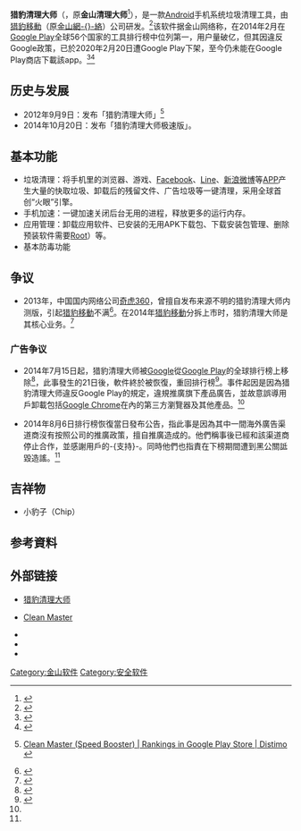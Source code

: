 {{noteTA
|G1=IT
}}
{{Infobox software
| name = 猎豹清理大师
| logo = 
| screenshot = File:Clean Master 5.14.8 on Remix OS 3.0.206.png
| caption = 獵豹清理大師 5.14.8 於 Remix OS 3.0.206 執行情況
| collapsible =
| author =
| developer =[[猎豹移動|猎豹移動]]
| released =
| latest_release_version = 6.02.7.1066
| latest_release_date    = {{release date and age|2017|11|24}}<ref>{{Cite web |url=http://cn.cmcm.com/cleanmaster/update/ |title=猎豹清理大师 - 更新日志 |access-date=2015-05-10 |archive-date=2020-09-28 |archive-url=https://web.archive.org/web/20200928140716/https://cn.cmcm.com/cleanmaster/update/ |dead-url=no }}</ref>
| latest preview version = 
| latest preview date    = 
| frequently updated = yes
| operating system   = [[Android|Android]]
| discontinued =
| programming language =
| platform =
| engine =
| size = 
| language = 多语言版本
| status = 持续中
| genre = 安全辅助软件、清理软件
| license =[[专有软件|专有软件]]、[[免费软件|免费软件]]
| website = {{URL|http://www.ijinshan.com/cleanmaster/}}
}}

'''猎豹清理大师'''（{{lang-en|'''Clean Master'''}}，原'''金山清理大师'''<ref>{{Cite web |url=http://news.mydrivers.com/1/285/285082.htm |title=请叫我“猎豹” 金山清理大师v4.0评测 |access-date=2014-04-16 |archive-date=2019-08-24 |archive-url=https://web.archive.org/web/20190824195217/http://news.mydrivers.com/1/285/285082.htm |dead-url=no }}</ref>），是一款[[Android|Android]]手机系统垃圾清理工具，由[[猎豹移動|猎豹移動]]（原[[金山网络|金山網-{}-絡]]）公司研发。<ref>{{Cite web |url=http://tech.qq.com/a/20140403/006142.htm |title=猎豹移动招股书不能忽略的关键要点 |access-date=2014-04-16 |archive-date=2019-10-29 |archive-url=https://web.archive.org/web/20191029192943/https://tech.qq.com/a/20140403/006142.htm |dead-url=no }}</ref>该软件据金山网络称，在2014年2月在[[Google_Play|Google Play]]全球56个国家的工具排行榜中位列第一，用户量破亿，但其因違反Google政策，已於2020年2月20日遭Google Play下架，至今仍未能在Google Play商店下載該app。<ref>{{Cite web |url=http://www.chinadaily.com.cn/dfpd/dfcmhlw/2014-02-28/content_11309232.html |title=猎豹清理大师全球用户4个月破亿 |access-date=2014-04-16 |archive-date=2014-04-16 |archive-url=https://web.archive.org/web/20140416175735/http://www.chinadaily.com.cn/dfpd/dfcmhlw/2014-02-28/content_11309232.html |dead-url=no }}</ref><ref name=Clean>{{cite web|author=李明|title=Clean Master风靡海外推动金山KIS赴美上市|url=http://tech.sina.com.cn/i/2014-03-26/20139274174.shtml|publisher=新浪网|accessdate=2014-04-16|archiveurl=https://web.archive.org/web/20140416040109/http://tech.sina.com.cn/i/2014-03-26/20139274174.shtml|archivedate=2014-04-16|language=zh-cn|date=2014-03-26|quote=在Google Play应用商店内，一款免费的垃圾文件清理应用Clean Master(国内名称：猎豹清理大师)近日在全球Android市场引发关……}}</ref>

==历史与发展==
*2012年9月9日：发布「猎豹清理大师」<ref>{{en}}[http://www.distimo.com/iq/app/google-play-store/cheetah-mobile/clean-master-speed-booster Clean Master (Speed Booster) | Rankings in Google Play Store | Distimo] {{Wayback|url=http://www.distimo.com/iq/app/google-play-store/cheetah-mobile/clean-master-speed-booster |date=20150325210741 }}</ref>
*2014年10月20日：发布「猎豹清理大师极速版」。

==基本功能==
*垃圾清理：将手机里的浏览器、游戏、[[Facebook|Facebook]]、[[Line|Line]]、[[新浪微博|新浪微博]]等[[APP|APP]]产生大量的快取垃圾、卸载后的残留文件、广告垃圾等一键清理，采用全球首创“火眼”引擎。
*手机加速：一键加速关闭后台无用的进程，释放更多的运行内存。
*应用管理：卸载应用软件、已安装的无用APK下载包、下载安装包管理、删除预装软件需要[[Root_(Android系统)|Root]]）等。
*基本防毒功能

== 争议 ==
*2013年，中国国内网络公司[[奇虎360|奇虎360]]，曾擅自发布来源不明的猎豹清理大师内测版，引起[[猎豹移動|猎豹移動]]不满<ref>{{Cite web |url=http://www.donews.com/net/201311/2653583.shtm |title=金山网络：360公司擅自发布猎豹清理大师内测版 |access-date=2014-04-16 |archive-date=2019-08-31 |archive-url=https://web.archive.org/web/20190831012124/http://www.donews.com/net/201311/2653583.shtm |dead-url=no }}</ref>。在2014年[[猎豹移動|猎豹移動]]分拆上市时，猎豹清理大师是其核心业务。<ref>{{Cite web |url=http://www.huxiu.com/article/30797/1.html |title=清理大师，雷军的另一座金山 |access-date=2014-04-16 |archive-date=2016-08-03 |archive-url=https://web.archive.org/web/20160803080005/http://www.huxiu.com/article/30797/1.html |dead-url=no }}</ref>

===广告争议===
*2014年7月15日起，猎豹清理大师被[[Google|Google]]從[[Google_Play|Google Play]]的全球排行榜上移除<ref name="dbw">{{cite news |url= http://it.dbw.cn/system/2014/07/18/055863985.shtml |title= 诱导卸载Chrome 猎豹清理大师遭谷歌商店严惩 |author=  |date= 2014-07-18 |website=  |publisher= 东北网IT频道 |language=  |accessdate= 2014-08-27 |deadurl= yes |archiveurl= https://web.archive.org/web/20140903052728/http://it.dbw.cn/system/2014/07/18/055863985.shtml |archivedate= 2014-09-03 }}</ref>，此事發生的21日後，軟件終於被恢復，重回排行榜<ref name ="163com">{{cite web |url= http://tech.163.com/14/0806/19/A3071L1Q000915BF.html |title= 猎豹清理大师被谷歌Play下线21天 今日重返榜单 |author= 孙宏超 |date= 2014-08-06 |website=  |publisher= 网易 |language=  |accessdate= 2014-08-27 |archive-date= 2019-08-24 |archive-url= https://web.archive.org/web/20190824151656/http://tech.163.com/14/0806/19/A3071L1Q000915BF.html |dead-url= no }}</ref>。事件起因是因為猎豹清理大师違反Google Play的規定，違規推廣旗下產品廣告，並故意誤導用戶卸載包括[[Google_Chrome|Google Chrome]]在內的第三方瀏覽器及其他產品。<ref name ="dbw"/>

*2014年8月6日排行榜恢復當日發布公告，指此事是因為其中一間海外廣告渠道商沒有按照公司的推廣政策，擅自推廣造成的。他們稱事後已經和該渠道商停止合作，並感謝用戶的-{支持}-。同時他們也指責在下榜期間遭到黑公關詆毀造謠。<ref name ="163com"/>

== 吉祥物 ==
*小豹子（Chip）

== 参考資料 ==
{{reflist}}

== 外部链接 ==
*{{zh-cn}}[http://www.ijinshan.com/cleanmaster/ 猎豹清理大师] {{Wayback|url=http://www.ijinshan.com/cleanmaster/ |date=20201126152341 }}
*{{en}}[https://web.archive.org/web/20140416183317/http://www.ksmobile.com/ Clean Master]
*{{zh-cn}}{{sinaweibo|3844868085}}
*{{zh-tw}}{{Facebook|cleanmastertw|Clean Master Taiwan}}
*{{en}}{{Facebook|kscleanmaster|Clean Master}}

{{金山软件}}

[[Category:金山软件|Category:金山软件]]
[[Category:安全软件|Category:安全软件]]
